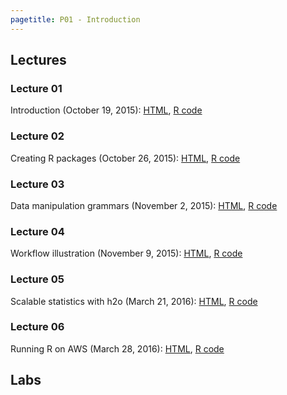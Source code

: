 ```yaml
---
pagetitle: P01 - Introduction
---
```


## Lectures

### Lecture 01

Introduction (October 19, 2015): [HTML](slides/01-introduction.html), [R code](slides/01-introduction.R)

### Lecture 02

Creating R packages (October 26, 2015): [HTML](slides/02-packages.html), [R code](slides/02-packages.R)

### Lecture 03

Data manipulation grammars (November 2, 2015): [HTML](slides/03-data.html), [R code](slides/03-data.R)

### Lecture 04

Workflow illustration (November 9, 2015): [HTML](slides/04-illustration.html), [R code](slides/04-illustration.R)

### Lecture 05

Scalable statistics with h2o (March 21, 2016): [HTML](slides/05-h2o.html), [R code](slides/05-h2o.R)

### Lecture 06

Running R on AWS (March 28, 2016): [HTML](slides/06-aws.html), [R code](slides/06-aws.R)

## Labs